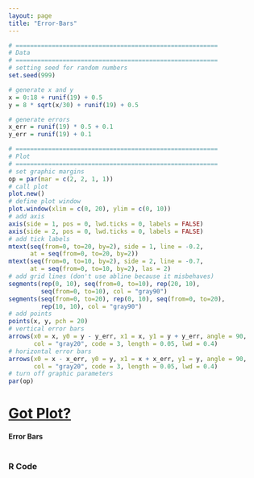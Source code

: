 ```yaml
---
layout: page
title: "Error-Bars"
---
```



```r
# ========================================================
# Data
# ========================================================
# setting seed for random numbers
set.seed(999)

# generate x and y
x = 0:18 + runif(19) + 0.5
y = 8 * sqrt(x/30) + runif(19) + 0.5

# generate errors
x_err = runif(19) * 0.5 + 0.1
y_err = runif(19) + 0.1
```


```r
# ========================================================
# Plot
# ========================================================
# set graphic margins
op = par(mar = c(2, 2, 1, 1))
# call plot
plot.new()
# define plot window
plot.window(xlim = c(0, 20), ylim = c(0, 10))
# add axis
axis(side = 1, pos = 0, lwd.ticks = 0, labels = FALSE)
axis(side = 2, pos = 0, lwd.ticks = 0, labels = FALSE)
# add tick labels
mtext(seq(from=0, to=20, by=2), side = 1, line = -0.2, 
      at = seq(from=0, to=20, by=2))
mtext(seq(from=0, to=10, by=2), side = 2, line = -0.7, 
      at = seq(from=0, to=10, by=2), las = 2)
# add grid lines (don't use abline because it misbehaves)
segments(rep(0, 10), seq(from=0, to=10), rep(20, 10), 
         seq(from=0, to=10), col = "gray90")
segments(seq(from=0, to=20), rep(0, 10), seq(from=0, to=20), 
         rep(10, 10), col = "gray90")
# add points
points(x, y, pch = 20)
# vertical error bars
arrows(x0 = x, y0 = y - y_err, x1 = x, y1 = y + y_err, angle = 90, 
       col = "gray20", code = 3, length = 0.05, lwd = 0.4)
# horizontal error bars
arrows(x0 = x - x_err, y0 = y, x1 = x + x_err, y1 = y, angle = 90, 
       col = "gray20", code = 3, length = 0.05, lwd = 0.4)
# turn off graphic parameters
par(op)
```


# [Got Plot?](/work/gotplot)

#### Error Bars

```r
```


### R Code

```r
```

```r
```




